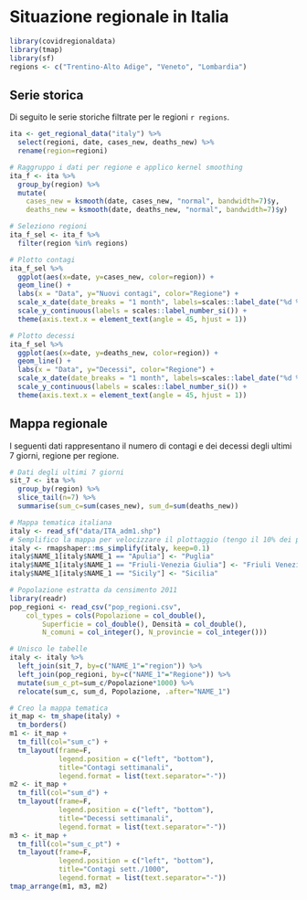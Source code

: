 # Situazione regionale in Italia

```r
library(covidregionaldata)
library(tmap)
library(sf)
regions <- c("Trentino-Alto Adige", "Veneto", "Lombardia")
```

## Serie storica

Di seguito le serie storiche filtrate per le regioni `r regions`.

```r
ita <- get_regional_data("italy") %>% 
  select(regioni, date, cases_new, deaths_new) %>%
  rename(region=regioni)

# Raggruppo i dati per regione e applico kernel smoothing
ita_f <- ita %>% 
  group_by(region) %>%
  mutate(
    cases_new = ksmooth(date, cases_new, "normal", bandwidth=7)$y,
    deaths_new = ksmooth(date, deaths_new, "normal", bandwidth=7)$y)

# Seleziono regioni
ita_f_sel <- ita_f %>%
  filter(region %in% regions) 

# Plotto contagi
ita_f_sel %>%
  ggplot(aes(x=date, y=cases_new, color=region)) + 
  geom_line() +
  labs(x = "Data", y="Nuovi contagi", color="Regione") +
  scale_x_date(date_breaks = "1 month", labels=scales::label_date("%d %b")) +
  scale_y_continuous(labels = scales::label_number_si()) +
  theme(axis.text.x = element_text(angle = 45, hjust = 1))

# Plotto decessi
ita_f_sel %>%
  ggplot(aes(x=date, y=deaths_new, color=region)) + 
  geom_line() +
  labs(x = "Data", y="Decessi", color="Regione") +
  scale_x_date(date_breaks = "1 month", labels=scales::label_date("%d %b")) +
  scale_y_continuous(labels = scales::label_number_si()) +
  theme(axis.text.x = element_text(angle = 45, hjust = 1))
```

## Mappa regionale

I seguenti dati rappresentano il numero di contagi  e dei decessi degli ultimi 7 giorni, regione per regione.

```r
# Dati degli ultimi 7 giorni
sit_7 <- ita %>%
  group_by(region) %>%
  slice_tail(n=7) %>%
  summarise(sum_c=sum(cases_new), sum_d=sum(deaths_new))

# Mappa tematica italiana
italy <- read_sf("data/ITA_adm1.shp")
# Semplifico la mappa per velocizzare il plottaggio (tengo il 10% dei punti)
italy <- rmapshaper::ms_simplify(italy, keep=0.1)
italy$NAME_1[italy$NAME_1 == "Apulia"] <- "Puglia"
italy$NAME_1[italy$NAME_1 == "Friuli-Venezia Giulia"] <- "Friuli Venezia Giulia"
italy$NAME_1[italy$NAME_1 == "Sicily"] <- "Sicilia"

# Popolazione estratta da censimento 2011
library(readr)
pop_regioni <- read_csv("pop_regioni.csv", 
    col_types = cols(Popolazione = col_double(), 
        Superficie = col_double(), Densità = col_double(), 
        N_comuni = col_integer(), N_provincie = col_integer()))

# Unisco le tabelle
italy <- italy %>% 
  left_join(sit_7, by=c("NAME_1"="region")) %>% 
  left_join(pop_regioni, by=c("NAME_1"="Regione")) %>%
  mutate(sum_c_pt=sum_c/Popolazione*1000) %>%
  relocate(sum_c, sum_d, Popolazione, .after="NAME_1")
```


```r
# Creo la mappa tematica
it_map <- tm_shape(italy) +
  tm_borders() 
m1 <- it_map +
  tm_fill(col="sum_c") +
  tm_layout(frame=F,
            legend.position = c("left", "bottom"),
            title="Contagi settimanali", 
            legend.format = list(text.separator="-"))
m2 <- it_map +
  tm_fill(col="sum_d") +
  tm_layout(frame=F,
            legend.position = c("left", "bottom"),
            title="Decessi settimanali", 
            legend.format = list(text.separator="-"))
m3 <- it_map +
  tm_fill(col="sum_c_pt") +
  tm_layout(frame=F,
            legend.position = c("left", "bottom"),
            title="Contagi sett./1000", 
            legend.format = list(text.separator="-"))
tmap_arrange(m1, m3, m2)
```

